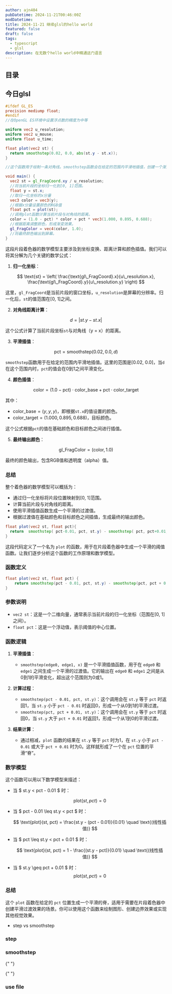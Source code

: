 ```yaml
---
author: ajn404
pubDatetime: 2024-11-21T00:46:00Z
modDatetime:
title: 2024-11-21 继续glsl的hello world
featured: false
draft: false
tags:
  - typescript
  - glsl
description: 在无数个hello world中精通这门语言
---
```


## 目录

## 今日glsl


<ShaderTemplateAdd client:load />

```glsl
#ifdef GL_ES
precision mediump float;
#endif
//在OpenGL ES环境中设置浮点数的精度为中等

uniform vec2 u_resolution;
uniform vec2 u_mouse;
uniform float u_time;

float plot(vec2 st) {
  return smoothstep(0.02, 0.0, abs(st.y - st.x));
}

//这个函数用于绘制一条对角线。smoothstep函数会在给定的范围内平滑地插值，创建一个渐变效果。abs(st.y - st.x)计算当前片段坐标与对角线的距离。

void main() {
  vec2 st = gl_FragCoord.xy / u_resolution;
  //将当前片段的坐标归一化到[0, 1]范围。
  float y = st.x;
  //取归一化坐标的x分量
  vec3 color = vec3(y);
  //根据x分量设置颜色的RGB值
  float pct = plot(st);
  //调用plot函数计算当前片段与对角线的距离。
  color = (1.0 - pct) * color + pct * vec3(1.000, 0.895, 0.688);
  //根据距离调整颜色，形成渐变效果。
  gl_FragColor = vec4(color, 1.0);
  //将最终颜色输出到屏幕。
}
```

这段片段着色器的数学模型主要涉及到坐标变换、距离计算和颜色插值。我们可以将其分解为几个关键的数学公式：

1. **归一化坐标**：

$$
\text{st} = \left( \frac{\text{gl\_FragCoord}.x}{u\_resolution.x}, \frac{\text{gl\_FragCoord}.y}{u\_resolution.y} \right)
$$

这里，`gl_FragCoord`是当前片段的窗口坐标，`u_resolution`是屏幕的分辨率。归一化后，`st`的值范围在[0, 1]之间。

2. **对角线距离计算**：

$$
d = |st.y - st.x|
$$

这个公式计算了当前片段坐标`st`与对角线（y = x）的距离。

3. **平滑插值**：

$$
\text{pct} = \text{smoothstep}(0.02, 0.0, d)
$$

`smoothstep`函数用于在给定的范围内平滑地插值。这里的范围是[0.02, 0.0]，当`d`在这个范围内时，`pct`的值会在0到1之间平滑变化。

4. **颜色插值**：

$$
\text{color} = (1.0 - \text{pct}) \cdot \text{color\_base} + \text{pct} \cdot \text{color\_target}
$$

其中：

- $\text{color\_base} = (y, y, y)$，即根据`st.x`的值设置的颜色。
- $\text{color\_target} = (1.000, 0.895, 0.688)$，目标颜色。

这个公式根据`pct`的值在基础颜色和目标颜色之间进行插值。

5. **最终输出颜色**：

$$
\text{gl\_FragColor} = (\text{color}, 1.0)
$$

最终的颜色输出，包含RGB值和透明度（alpha）值。

### 总结

整个着色器的数学模型可以概括为：

- 通过归一化坐标将片段位置映射到[0, 1]范围。
- 计算当前片段与对角线的距离。
- 使用平滑插值函数生成一个平滑的过渡值。
- 根据过渡值在基础颜色和目标颜色之间插值，生成最终的输出颜色。

<ShaderTemplateAdd
  fragmentShader="
#ifdef GL_ES
precision mediump float;
#endif
#define PI 3.14159265359
uniform vec2 u_resolution;
uniform vec2 u_mouse;
uniform float u_time;
float plot(vec2 st, float pct){
  return  smoothstep( pct-0.01, pct, st.y) - smoothstep( pct, pct+0.01, st.y);
}
void main() {
    vec2 st = gl_FragCoord.xy/u_resolution;
    float y = pow(st.x,5.0);
    vec3 color = vec3(y);
    float pct = plot(st,y);
    color = (1.0-pct)*color+pct*vec3((cos(u_time)+1.)/2.,(sin(u_time)+1.)/2.,0.5);
    gl_FragColor = vec4(color,1.0);
}
"
  client:load
/>

```glsl
float plot(vec2 st, float pct){
  return  smoothstep( pct-0.01, pct, st.y) - smoothstep( pct, pct+0.01, st.y);
}
```

这段代码定义了一个名为 `plot` 的函数，用于在片段着色器中生成一个平滑的阈值函数。让我们逐步分析这个函数的工作原理和数学模型。

### 函数定义

```glsl
float plot(vec2 st, float pct) {
    return smoothstep(pct - 0.01, pct, st.y) - smoothstep(pct, pct + 0.01, st.y);
}
```

### 参数说明

- `vec2 st`：这是一个二维向量，通常表示当前片段的归一化坐标（范围在[0, 1]之间）。
- `float pct`：这是一个浮动值，表示阈值的中心位置。

### 函数逻辑

1. **平滑插值**：

   - `smoothstep(edge0, edge1, x)` 是一个平滑插值函数，用于在 `edge0` 和 `edge1` 之间生成一个平滑的过渡值。它的输出在 `edge0` 和 `edge1` 之间是从0到1的平滑变化，超出这个范围则为0或1。

2. **计算过程**：

   - `smoothstep(pct - 0.01, pct, st.y)`：这个调用会在 `st.y` 等于 `pct` 时返回1，当 `st.y` 小于 `pct - 0.01` 时返回0，形成一个从0到1的平滑过渡。
   - `smoothstep(pct, pct + 0.01, st.y)`：这个调用会在 `st.y` 等于 `pct` 时返回0，当 `st.y` 大于 `pct + 0.01` 时返回1，形成一个从1到0的平滑过渡。

3. **结果计算**：
   - 通过相减，`plot` 函数的结果在 `st.y` 等于 `pct` 时为1，在 `st.y` 小于 `pct - 0.01` 或大于 `pct + 0.01` 时为0。这样就形成了一个在 `pct` 位置的平滑“脊”。

### 数学模型

这个函数可以用以下数学模型来描述：

- 当 $ st.y < pct - 0.01 $ 时：

  $$
  \text{plot}(st, pct) = 0
  $$

- 当 $ pct - 0.01 \leq st.y < pct $ 时：

  $$
  \text{plot}(st, pct) = \frac{st.y - (pct - 0.01)}{0.01} \quad \text{(线性插值)}
  $$

- 当 $ pct \leq st.y < pct + 0.01 $ 时：

  $$
  \text{plot}(st, pct) = 1 - \frac{(st.y - pct)}{0.01} \quad \text{(线性插值)}
  $$

- 当 $ st.y \geq pct + 0.01 $ 时：
  $$
  \text{plot}(st, pct) = 0
  $$

### 总结

这个 `plot` 函数在给定的 `pct` 位置生成一个平滑的脊，适用于需要在片段着色器中创建平滑过渡效果的场景。你可以使用这个函数来绘制图形、创建边界效果或实现其他视觉效果。

<ShaderTemplateAdd
  fragmentShader="
#ifdef GL_ES
precision mediump float;
#endif
#define PI 3.14159265359
uniform vec2 u_resolution;
uniform vec2 u_mouse;
uniform float u_time;
float plot(vec2 st, float pct){
  return  smoothstep( pct-0.01, pct, st.y) - smoothstep( pct, pct+0.01, st.y);
}
void main() {
    vec2 st = gl_FragCoord.xy/u_resolution;
    float y = sqrt(st.x);
    vec3 color = vec3(y);
    float pct = plot(st,y);
    color = (1.0-pct)*color+pct*vec3((cos(u_time)+1.)/2.,(sin(u_time)+1.)/2.,0.5);
    gl_FragColor = vec4(color,1.0);
}
"
  client:load
  width="50"
  height="50"
/>

<ShaderTemplateAdd
  fragmentShader="
#ifdef GL_ES
precision mediump float;
#endif
#define PI 3.14159265359
uniform vec2 u_resolution;
uniform vec2 u_mouse;
uniform float u_time;
float plot(vec2 st, float pct){
  return  smoothstep( pct-0.01, pct, st.y) - smoothstep( pct, pct+0.01, st.y);
}
void main() {
    vec2 st = gl_FragCoord.xy/u_resolution;
    float y = 2.*pow(st.x,2.)-st.x+1.;
    vec3 color = vec3(y);
    float pct = plot(st,y);
    color = (1.0-pct)*color+pct*vec3((cos(u_time)+1.)/2.,(sin(u_time)+1.)/2.,0.5);
    gl_FragColor = vec4(color,1.0);
}
"
  client:load
  width="80"
  height="45"
/>

- step vs smoothstep

<ShaderTemplateAdd
  fragmentShader="
#ifdef GL_ES
precision mediump float;
#endif
#define PI 3.14159265359
uniform vec2 u_resolution;
uniform vec2 u_mouse;
uniform float u_time;
float plot(vec2 st, float pct){
  return  smoothstep( pct-0.02, pct, st.y) - smoothstep( pct, pct+0.02, st.y);
}
void main() {
    vec2 st = gl_FragCoord.xy/u_resolution;
    float y = step((cos(u_time)+1.)/2.,st.x);
  //  float y = step(0.5,st.x);
    vec3 color = vec3(y);
    float pct = plot(st,y);
    //color = (1.0-pct)*color+pct*vec3((cos(u_time)+1.)/2.,(sin(u_time)+1.)/2.,0.5);
    color = (1.0-pct)*color+pct*vec3(0.0,1.0,0.0);
    gl_FragColor = vec4(color,1.0);
}
"
  client:load
  width="80"
  height="45"
/>


### step

<P5Shader
  fragmentShader=" 
#ifdef GL_ES
precision mediump float;
#endif
#define PI 3.14159265359
uniform vec2 u_resolution;
uniform vec2 u_mouse;
uniform float u_time;
float plot(vec2 st, float pct){
  return  smoothstep( pct-0.02, pct, st.y) - smoothstep( pct, pct+0.02, st.y);
}
void main() {
    vec2 st = gl_FragCoord.xy/u_resolution;
    float y = step((cos(u_time)+1.)/2.,st.x);
  //  float y = step(0.5,st.x);
    vec3 color = vec3(y);
    float pct = plot(st,y);
    //color = (1.0-pct)*color+pct*vec3((cos(u_time)+1.)/2.,(sin(u_time)+1.)/2.,0.5);
    color = (1.0-pct)*color+pct*vec3(0.0,1.0,0.0);
    gl_FragColor = vec4(color,1.0);
}"
  client:load
/>

### smoothstep

<P5Shader
  fragmentShader="
#ifdef GL_ES
precision mediump float;
#endif
#define PI 3.14159265359
uniform vec2 u_resolution;
uniform vec2 u_mouse;
uniform float u_time;
float plot(vec2 st, float pct){
  return  smoothstep( pct-0.02, pct, st.y) - smoothstep( pct, pct+0.02, st.y);
}
void main() {
      vec2 st = gl_FragCoord.xy/u_resolution;
      float y = smoothstep((cos(u_time)+1.)/10.,0.5,st.x) - smoothstep(0.5,0.8,st.x);
       vec3 color = vec3(y);
    float pct = plot(st,y);
    color = (1.0-pct)*color+pct*vec3((cos(u_time)+1.)/2.,(sin(u_time)+1.)/2.,0.5);
    gl_FragColor = vec4(color,1.0);
    }
"
  client:load
/>{" "}

<P5Shader
  fragmentShader="
#ifdef GL_ES
precision mediump float;
#endif
#define PI 3.14159265359
uniform vec2 u_resolution;
uniform vec2 u_mouse;
uniform float u_time;
float plot(vec2 st, float pct){
  return  smoothstep( pct-0.02, pct, st.y) - smoothstep( pct, pct+0.02, st.y);
}
void main() {
      vec2 st = gl_FragCoord.xy/u_resolution;
      float y = smoothstep((cos(u_time)+1.)/10.,0.8,st.x) - smoothstep(0.8,1.8,st.x);
       vec3 color = vec3(y);
    float pct = plot(st,y);
    color = (1.0-pct)*color+pct*vec3((cos(u_time)+1.)/2.,(sin(u_time)+1.)/2.,0.5);
    gl_FragColor = vec4(color,1.0);
    }
"
  client:load
/>{" "}

### use file

<ShaderTemplateAdd
  fragmentShader="
#ifdef GL_ES
precision mediump float;
#endif
#define PI 3.14159265359
uniform vec2 u_resolution;
uniform vec2 u_mouse;
uniform float u_time;
float plot(vec2 st, float pct){
  return  smoothstep( pct-0.02, pct, st.y) - smoothstep( pct, pct+0.02, st.y);
}
void main() {
      vec2 st = gl_FragCoord.xy/u_resolution;
      float y = smoothstep((cos(u_time)+1.)/10.,0.5,st.x) - smoothstep(0.5,0.8,st.x);
       vec3 color = vec3(y);
    float pct = plot(st,y);
    color = (1.0-pct)*color+pct*vec3((cos(u_time)+1.)/2.,(sin(u_time)+1.)/2.,0.5);
    gl_FragColor = vec4(color,1.0);
    }
"
  client:load
  width="80"
  height="45"
/>
